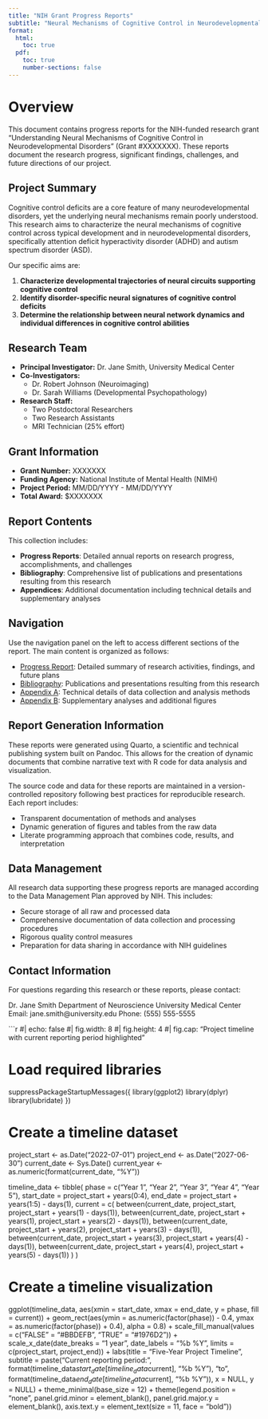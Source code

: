 ```yaml
---
title: "NIH Grant Progress Reports"
subtitle: "Neural Mechanisms of Cognitive Control in Neurodevelopmental Disorders"
format:
  html:
    toc: true
  pdf:
    toc: true
    number-sections: false
---
```


# Overview {.unnumbered}

This document contains progress reports for the NIH-funded research grant "Understanding Neural Mechanisms of Cognitive Control in Neurodevelopmental Disorders" (Grant #XXXXXXX). These reports document the research progress, significant findings, challenges, and future directions of our project.

## Project Summary {.unnumbered}

Cognitive control deficits are a core feature of many neurodevelopmental disorders, yet the underlying neural mechanisms remain poorly understood. This research aims to characterize the neural mechanisms of cognitive control across typical development and in neurodevelopmental disorders, specifically attention deficit hyperactivity disorder (ADHD) and autism spectrum disorder (ASD).

Our specific aims are:

1. **Characterize developmental trajectories of neural circuits supporting cognitive control**
2. **Identify disorder-specific neural signatures of cognitive control deficits**
3. **Determine the relationship between neural network dynamics and individual differences in cognitive control abilities**

## Research Team {.unnumbered}

- **Principal Investigator:** Dr. Jane Smith, University Medical Center
- **Co-Investigators:**
  - Dr. Robert Johnson (Neuroimaging)
  - Dr. Sarah Williams (Developmental Psychopathology)
- **Research Staff:**
  - Two Postdoctoral Researchers
  - Two Research Assistants
  - MRI Technician (25% effort)

## Grant Information {.unnumbered}

- **Grant Number:** XXXXXXX
- **Funding Agency:** National Institute of Mental Health (NIMH)
- **Project Period:** MM/DD/YYYY - MM/DD/YYYY
- **Total Award:** $XXXXXXX

## Report Contents {.unnumbered}

This collection includes:

- **Progress Reports**: Detailed annual reports on research progress, accomplishments, and challenges
- **Bibliography**: Comprehensive list of publications and presentations resulting from this research
- **Appendices**: Additional documentation including technical details and supplementary analyses

## Navigation {.unnumbered}

Use the navigation panel on the left to access different sections of the report. The main content is organized as follows:

- [Progress Report](progress-report.qmd): Detailed summary of research activities, findings, and future plans
- [Bibliography](bibliography.qmd): Publications and presentations resulting from this research
- [Appendix A](appendix-a.qmd): Technical details of data collection and analysis methods
- [Appendix B](appendix-b.qmd): Supplementary analyses and additional figures

## Report Generation Information {.unnumbered}

These reports were generated using Quarto, a scientific and technical publishing system built on Pandoc. This allows for the creation of dynamic documents that combine narrative text with R code for data analysis and visualization.

The source code and data for these reports are maintained in a version-controlled repository following best practices for reproducible research. Each report includes:

- Transparent documentation of methods and analyses
- Dynamic generation of figures and tables from the raw data
- Literate programming approach that combines code, results, and interpretation

## Data Management {.unnumbered}

All research data supporting these progress reports are managed according to the Data Management Plan approved by NIH. This includes:

- Secure storage of all raw and processed data
- Comprehensive documentation of data collection and processing procedures
- Rigorous quality control measures
- Preparation for data sharing in accordance with NIH guidelines

## Contact Information {.unnumbered}

For questions regarding this research or these reports, please contact:

Dr. Jane Smith
Department of Neuroscience
University Medical Center
Email: jane.smith@university.edu
Phone: (555) 555-5555

```r
#| echo: false
#| fig.width: 8
#| fig.height: 4
#| fig.cap: "Project timeline with current reporting period highlighted"

# Load required libraries
suppressPackageStartupMessages({
  library(ggplot2)
  library(dplyr)
  library(lubridate)
})

# Create a timeline dataset
project_start <- as.Date("2022-07-01")
project_end <- as.Date("2027-06-30")
current_date <- Sys.Date()
current_year <- as.numeric(format(current_date, "%Y"))

timeline_data <- tibble(
  phase = c("Year 1", "Year 2", "Year 3", "Year 4", "Year 5"),
  start_date = project_start + years(0:4),
  end_date = project_start + years(1:5) - days(1),
  current = c(
    between(current_date, project_start, project_start + years(1) - days(1)),
    between(current_date, project_start + years(1), project_start + years(2) - days(1)),
    between(current_date, project_start + years(2), project_start + years(3) - days(1)),
    between(current_date, project_start + years(3), project_start + years(4) - days(1)),
    between(current_date, project_start + years(4), project_start + years(5) - days(1))
  )
)

# Create a timeline visualization
ggplot(timeline_data, aes(xmin = start_date, xmax = end_date, y = phase, fill = current)) +
  geom_rect(aes(ymin = as.numeric(factor(phase)) - 0.4,
                ymax = as.numeric(factor(phase)) + 0.4),
            alpha = 0.8) +
  scale_fill_manual(values = c("FALSE" = "#BBDEFB", "TRUE" = "#1976D2")) +
  scale_x_date(date_breaks = "1 year", date_labels = "%b %Y",
               limits = c(project_start, project_end)) +
  labs(title = "Five-Year Project Timeline",
       subtitle = paste("Current reporting period:",
                        format(timeline_data$start_date[timeline_data$current], "%b %Y"),
                        "to",
                        format(timeline_data$end_date[timeline_data$current], "%b %Y")),
       x = NULL, y = NULL) +
  theme_minimal(base_size = 12) +
  theme(legend.position = "none",
        panel.grid.minor = element_blank(),
        panel.grid.major.y = element_blank(),
        axis.text.y = element_text(size = 11, face = "bold"))
